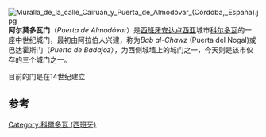 [[File:Muralla_de_la_calle_Cairuán_y_Puerta_de_Almodóvar_(Córdoba,_España).jpg|thumbnail]]
'''阿尔莫多瓦门'''（''Puerta de Almodóvar''）是[[西班牙|西班牙]][[安达卢西亚|安达卢西亚]]城市[[科尔多瓦_(西班牙)|科尔多瓦]]的一座中世纪城门，最初由阿拉伯人兴建，称为''Bab al-Chawz'' (Puerta del Nogal)或巴达霍斯门（''Puerta de Badajoz''），为西侧城墙上的城门之一，今天则是该市仅存的三个城门之一。

目前的门是在14世纪建立

== 参考 ==
[[Category:科爾多瓦_(西班牙)|Category:科爾多瓦 (西班牙)]]
